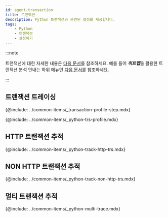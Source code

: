 ```yaml
---
id: agent-transaction
title: 트랜잭션
description: Python 트랜잭션과 관련된 설정을 제공합니다.
tags:
    - Python
    - 트랜잭션
    - 설정하기
---
```


:::note

트랜잭션에 대한 자세한 내용은 [다음 문서](track-transactions-intro)를 참조하세요. 예를 들어 ***히트맵***을 활용한 트랜잭션 분석 안내는 하위 메뉴인 [다음 문서](trs-view)를 참조하세요.

:::

## 트랜잭션 트레이싱

{@include: ../common-items/_transaction-profile-step.mdx}

{@include: ../common-items/_python-trs-profile.mdx} 

## HTTP 트랜잭션 추적

{@include: ../common-items/_python-track-http-trs.mdx} 

## NON HTTP 트랜잭션 추적

{@include: ../common-items/_python-track-non-http-trs.mdx} 

## 멀티 트랜잭션 추적

{@include: ../common-items/_python-multi-trace.mdx} 
